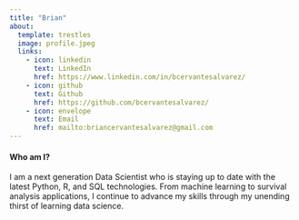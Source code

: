 ```yaml
---
title: "Brian"
about:
  template: trestles
  image: profile.jpeg
  links:
    - icon: linkedin
      text: LinkedIn
      href: https://www.linkedin.com/in/bcervantesalvarez/
    - icon: github
      text: Github
      href: https://github.com/bcervantesalvarez/
    - icon: envelope
      text: Email
      href: mailto:briancervantesalvarez@gmail.com
---
```


#### Who am I?

I am a next generation Data Scientist who is staying up to date with the latest Python, R, and SQL technologies. From machine learning to survival analysis applications, I continue to advance my skills through my unending thirst of learning data science.
